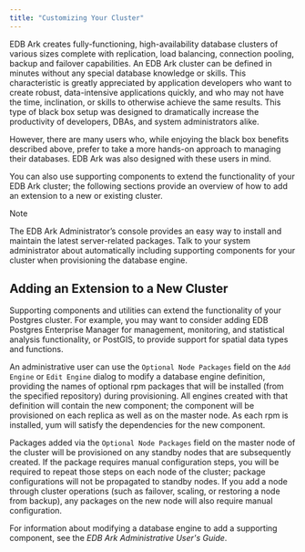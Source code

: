 ```yaml
---
title: "Customizing Your Cluster"
---
```


<div id="customizing_cluster" class="registered_link"></div>

EDB Ark creates fully-functioning, high-availability database clusters of various sizes complete with replication, load balancing, connection pooling, backup and failover capabilities. An EDB Ark cluster can be defined in minutes without any special database knowledge or skills. This characteristic is greatly appreciated by application developers who want to create robust, data-intensive applications quickly, and who may not have the time, inclination, or skills to otherwise achieve the same results. This type of black box setup was designed to dramatically increase the productivity of developers, DBAs, and system administrators alike.

However, there are many users who, while enjoying the black box benefits described above, prefer to take a more hands-on approach to managing their databases. EDB Ark was also designed with these users in mind.

You can also use supporting components to extend the functionality of your EDB Ark cluster; the following sections provide an overview of how to add an extension to a new or existing cluster.

<div class="note">

<div class="title">

Note

</div>

The EDB Ark Administrator’s console provides an easy way to install and maintain the latest server-related packages. Talk to your system administrator about automatically including supporting components for your cluster when provisioning the database engine.

</div>

<div id="add_extension" class="registered_link"></div>

## Adding an Extension to a New Cluster

Supporting components and utilities can extend the functionality of your Postgres cluster. For example, you may want to consider adding EDB Postgres Enterprise Manager for management, monitoring, and statistical analysis functionality, or PostGIS, to provide support for spatial data types and functions.

An administrative user can use the `Optional Node Packages` field on the `Add Engine` or `Edit Engine` dialog to modify a database engine definition, providing the names of optional rpm packages that will be installed (from the specified repository) during provisioning. All engines created with that definition will contain the new component; the component will be provisioned on each replica as well as on the master node. As each rpm is installed, yum will satisfy the dependencies for the new component.

Packages added via the `Optional Node Packages` field on the master node of the cluster will be provisioned on any standby nodes that are subsequently created. If the package requires manual configuration steps, you will be required to repeat those steps on each node of the cluster; package configurations will not be propagated to standby nodes. If you add a node through cluster operations (such as failover, scaling, or restoring a node from backup), any packages on the new node will also require manual configuration.

For information about modifying a database engine to add a supporting component, see the *EDB Ark Administrative User's Guide*.
